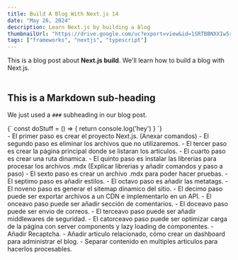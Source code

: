 ```yaml
--- 
title: Build A Blog With Next.js 14
date: "May 26, 2024"
description: Learn Next.js by building a Blog
thumbnailUrl: "https://drive.google.com/uc?export=view&id=1SRTBBNXXIw5rkhv4OGISDSYBez-DUHtm"
tags: ["frameworks", "nextjs", "typescript"]
---
```


<div>
  This is a blog post about <strong>Next.js build</strong>. We'll learn how to build a blog with Next.js.
</div>

<br />

## This is a Markdown sub-heading

We just used a `###` subheading in our blog post.

<SyntaxHighlighter language="javascript">
  {`
    const doStuff = () => {
      return console.log('hey')
    }
  `}
</SyntaxHighlighter>

<div>
  - El primer paso es crear el proyecto Next.js. (Anexar comandos)
  - El segundo paso es eliminar los archivos que no utilizaremos.
  - El tercer paso es crear la página principal donde se listaran los articulos.
  - El cuarto paso es crear una ruta dinamica.
  - El quinto paso es instalar las librerias para procesar los archivos .mdx (Explicar librerias y añadir comandos y paso a paso)
  - El sexto paso es crear un archivo .mdx para poder hacer pruebas.
  - El septimo paso es añadir estilos.
  - El octavo paso es añadir las metatags.
  - El noveno paso es generar el sitemap dinamico del sitio.
  - El decimo paso puede ser exportar archivos a un CDN e implementarlo en un API.
  - El onceavo paso puede ser añadir sección de comentarios.
  - El doceavo paso puede ser envio de correos.
  - El terceavo paso puede ser añadir middlewares de seguridad.
  - El catorceavo paso puede ser optimizar carga de la página con server components y lazy loading de componentes.
  - Añadir Recaptcha.
  - Añadir articulo relacionado, cómo crear un dashboard para administrar el blog.
  - Separar contenido en multiples articulos para hacerlos procesables.
</div>